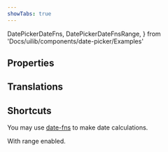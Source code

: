 ```yaml
---
showTabs: true
---
```


  DatePickerDateFns,
  DatePickerDateFnsRange,
} from 'Docs/uilib/components/date-picker/Examples'

## Properties

<PropertiesTable props={DatePickerProperties} />

## Translations

<TranslationsTable localeKey="DatePicker" />

## Shortcuts

You may use [date-fns](https://date-fns.org) to make date calculations.

<VisibleWhenNotVisualTest>
  <DatePickerDateFns />
</VisibleWhenNotVisualTest>

With range enabled.

<VisibleWhenNotVisualTest>
  <DatePickerDateFnsRange />
</VisibleWhenNotVisualTest>
